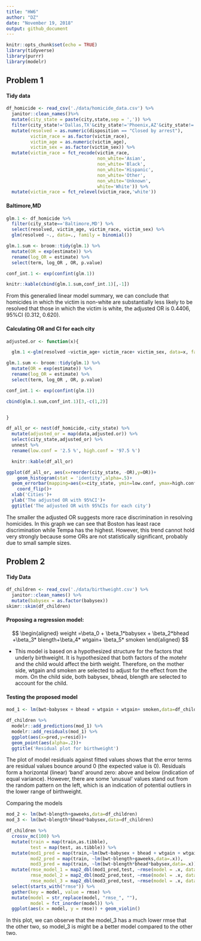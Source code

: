 ```yaml
---
title: "HW6"
author: "DZ"
date: "November 19, 2018"
output: github_document
---
```


```r
knitr::opts_chunk$set(echo = TRUE)
library(tidyverse)
library(purrr)
library(modelr)
```

## Problem 1

#### Tidy data
```r
df_homicide <- read_csv('./data/homicide_data.csv') %>%
  janitor::clean_names()%>%
  mutate(city_state = paste(city,state,sep = ',')) %>% 
  filter(city_state!='Dallas,TX'&city_state!='Phoenix,AZ'&city_state!='Kansas City,MO'&city_state!='Tulsa,AL') %>% 
  mutate(resolved = as.numeric(disposition == "Closed by arrest"),
         victim_race = as.factor(victim_race),
         victim_age = as.numeric(victim_age),
         victim_sex = as.factor(victim_sex)) %>% 
  mutate(victim_race = fct_recode(victim_race, 
                                  non_white='Asian',
                                  non_white='Black',
                                  non_white='Hispanic',
                                  non_white='Other',
                                  non_white='Unknown',
                                  white='White')) %>% 
  mutate(victim_race = fct_relevel(victim_race,'white'))
```

#### Baltimore,MD
```r
glm.1 <- df_homicide %>% 
  filter(city_state=='Baltimore,MD') %>% 
  select(resolved, victim_age, victim_race, victim_sex) %>% 
  glm(resolved ~., data=., family = binomial()) 

glm.1.sum <- broom::tidy(glm.1) %>% 
  mutate(OR = exp(estimate)) %>%
  rename(log_OR = estimate) %>%
  select(term, log_OR , OR, p.value) 

conf_int.1 <- exp(confint(glm.1))

knitr::kable(cbind(glm.1.sum,conf_int.1)[,-1])

```

From this generalied linear model summary, we can conclude that homicides in which the victim is non-white are substantially less likely to be resolved that those in which the victim is white, the adjusted OR is 0.4406, 95%CI (0.312, 0.620).

#### Calculating OR and CI for each city
```r
adjusted.or <- function(x){

  glm.1 <-glm(resolved ~victim_age+ victim_race+ victim_sex, data=x, family = binomial()) 

glm.1.sum <- broom::tidy(glm.1) %>% 
  mutate(OR = exp(estimate)) %>%
  rename(log_OR = estimate) %>%
  select(term, log_OR , OR, p.value) 

conf_int.1 <- exp(confint(glm.1))

cbind(glm.1.sum,conf_int.1)[3,-c(1,2)]


}

df_all_or <- nest(df_homicide,-city_state) %>% 
  mutate(adjusted_or = map(data,adjusted.or)) %>% 
  select(city_state,adjusted_or) %>%
  unnest %>% 
  rename(low.conf = '2.5 %', high.conf = '97.5 %') 

  knitr::kable(df_all_or)

ggplot(df_all_or, aes(x=reorder(city_state, -OR),y=OR))+
    geom_histogram(stat = 'identity',alpha=.5)+
  geom_errorbar(mapping=aes(x=city_state, ymin=low.conf, ymax=high.conf), width=0.1, size=1, color="black",alpha=.5)+
    coord_flip()+
  xlab('Cities')+
  ylab('The adjusted OR with 95%CI')+
  ggtitle('The adjusted OR with 95%CIs for each city')
```

The smaller the adjusted OR suggests more race discrimination in resolving homicides. In this graph we can see that Boston has least race discrimination while Tempa has the highest. However, this trend cannot hold very strongly because some ORs are not statistically significant, probably due to small sample sizes. 


## Problem 2

#### Tidy Data
```r
df_children <- read_csv('./data/birthweight.csv') %>% 
  janitor::clean_names() %>% 
  mutate(babysex = as.factor(babysex))
skimr::skim(df_children)
```

#### Proposing a regression model:

$$
\begin{aligned}
weight =\beta_0 + \beta_1*babysex + \beta_2*bhead +\beta_3* blength+\beta_4* wtgain+ \beta_5* smoken
\end{aligned}
$$


*  This model is based on a hypothesized structure for the factors that underly birthweight. It is hypothesized that both factors of the motehr and the child would affect the birth weight. Therefore, on the mother side, wtgain and smoken are selected to adjust for the effect from the mom. On the child side, both babysex, bhead, blength are selected to account for the child. 

#### Testing the proposed model
```r
mod_1 <- lm(bwt~babysex + bhead + wtgain + wtgain+ smoken,data=df_children)

df_children %>% 
  modelr::add_predictions(mod_1) %>% 
  modelr::add_residuals(mod_1) %>% 
  ggplot(aes(x=pred,y=resid))+
  geom_point(aes(alpha=.2))+
  ggtitle('Residual plot for birthweight')
```

The plot of model residuals against fitted values shows that the error terms are residual values bounce around 0 (the expected value is 0). Residuals form a horizontal (linear) ‘band’ around zero: above and below (indication of equal variance). However, there are some ‘unusual’ values stand out from the random pattern on the left, which is an indication of potential outliers in the lower range of birthweight.

Comparing the models
```r
mod_2 <- lm(bwt~blength+gaweeks,data=df_children)
mod_3 <- lm(bwt~blength*bhead*babysex,data=df_children)

df_children %>% 
  crossv_mc(100) %>% 
  mutate(train = map(train,as.tibble),
         test = map(test, as.tibble)) %>% 
  mutate(mod1_pred = map(train,~lm(bwt~babysex + bhead + wtgain + wtgain+ smoken,data=.x)),
         mod2_pred = map(train, ~lm(bwt~blength+gaweeks,data=.x)),
         mod3_pred = map(train, ~lm(bwt~blength*bhead*babysex,data=.x))) %>% 
  mutate(rmse_model_1 = map2_dbl(mod1_pred,test, ~rmse(model = .x, data=.y)),
         rmse_model_2 = map2_dbl(mod2_pred,test, ~rmse(model = .x, data=.y)),
         rmse_model_3 = map2_dbl(mod3_pred,test, ~rmse(model = .x, data=.y))) %>% 
  select(starts_with("rmse")) %>% 
  gather(key = model, value = rmse) %>% 
  mutate(model = str_replace(model, "rmse_", ""),
         model = fct_inorder(model)) %>% 
  ggplot(aes(x = model, y = rmse)) + geom_violin()
```

In this plot, we can observe that the model_3 has a much lower rmse that the other two, so model_3 is might be a better model compared to the other two.